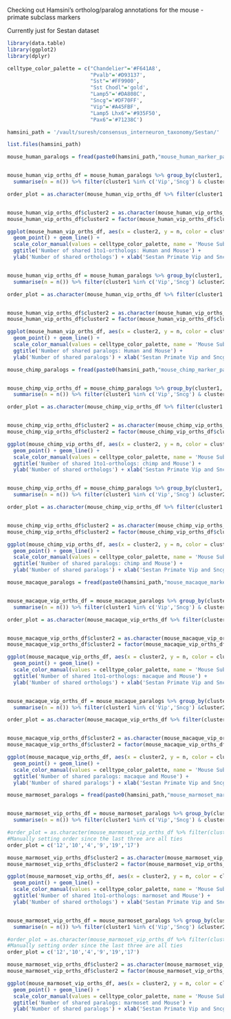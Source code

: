
Checking out Hamsini's ortholog/paralog annotations for the mouse - primate subclass markers


Currently just for Sestan dataset

```r

library(data.table)
library(ggplot2)
library(dplyr)
```

```r
celltype_color_palette = c("Chandelier"='#F641A8', 
                           "Pvalb"='#D93137', 
                           "Sst"='#FF9900', 
                           "Sst Chodl"='gold', 
                           "Lamp5"='#DA808C',
                           "Sncg"='#DF70FF',
                           "Vip"='#A45FBF', 
                           "Lamp5 Lhx6"='#935F50',
                           "Pax6"='#71238C')


```


```r

hamsini_path = '/vault/suresh/consensus_interneuron_taxonomy/Sestan/'

list.files(hamsini_path)

```


```r
mouse_human_paralogs = fread(paste0(hamsini_path,"mouse_human_marker_paralogs_list.csv" ))


mouse_human_vip_orths_df = mouse_human_paralogs %>% group_by(cluster1, cluster2, homology_type) %>% 
  summarise(n = n()) %>% filter(cluster1 %in% c('Vip','Sncg') & cluster2 %in% c(4,9,10,12,17,19) & homology_type == 'ortholog_one2one')

order_plot = as.character(mouse_human_vip_orths_df %>% filter(cluster1 == 'Vip') %>% arrange(desc(n)) %>% pull(cluster2))


mouse_human_vip_orths_df$cluster2 = as.character(mouse_human_vip_orths_df$cluster2)
mouse_human_vip_orths_df$cluster2 = factor(mouse_human_vip_orths_df$cluster2, levels = order_plot)

ggplot(mouse_human_vip_orths_df, aes(x = cluster2, y = n, color = cluster1, group = cluster1)) + 
  geom_point() + geom_line() +
  scale_color_manual(values = celltype_color_palette, name = 'Mouse Subclass') +
  ggtitle('Number of shared 1to1-orthologs: Human and Mouse') +
  ylab('Number of shared orthologs') + xlab('Sestan Primate Vip and Sncg clusters')


mouse_human_vip_orths_df = mouse_human_paralogs %>% group_by(cluster1, cluster2, homology_type) %>% 
  summarise(n = n()) %>% filter(cluster1 %in% c('Vip','Sncg') &cluster2 %in% c(4,9,10,12,17,19) & homology_type == 'ortholog_manytomany')

order_plot = as.character(mouse_human_vip_orths_df %>% filter(cluster1 == 'Vip') %>% arrange(desc(n)) %>% pull(cluster2))


mouse_human_vip_orths_df$cluster2 = as.character(mouse_human_vip_orths_df$cluster2)
mouse_human_vip_orths_df$cluster2 = factor(mouse_human_vip_orths_df$cluster2, levels = order_plot)

ggplot(mouse_human_vip_orths_df, aes(x = cluster2, y = n, color = cluster1, group = cluster1)) + 
  geom_point() + geom_line() +
  scale_color_manual(values = celltype_color_palette, name = 'Mouse Subclass') +
  ggtitle('Number of shared paralogs: Human and Mouse') +
  ylab('Number of shared paralogs') + xlab('Sestan Primate Vip and Sncg clusters')


```


```r
mouse_chimp_paralogs = fread(paste0(hamsini_path,"mouse_chimp_marker_paralogs_list.csv" ))


mouse_chimp_vip_orths_df = mouse_chimp_paralogs %>% group_by(cluster1, cluster2, homology_type) %>% 
  summarise(n = n()) %>% filter(cluster1 %in% c('Vip','Sncg') & cluster2 %in% c(4,9,10,12,17,19) & homology_type == 'ortholog_one2one')

order_plot = as.character(mouse_chimp_vip_orths_df %>% filter(cluster1 == 'Vip') %>% arrange(desc(n)) %>% pull(cluster2))


mouse_chimp_vip_orths_df$cluster2 = as.character(mouse_chimp_vip_orths_df$cluster2)
mouse_chimp_vip_orths_df$cluster2 = factor(mouse_chimp_vip_orths_df$cluster2, levels = order_plot)

ggplot(mouse_chimp_vip_orths_df, aes(x = cluster2, y = n, color = cluster1, group = cluster1)) + 
  geom_point() + geom_line() +
  scale_color_manual(values = celltype_color_palette, name = 'Mouse Subclass') +
  ggtitle('Number of shared 1to1-orthologs: chimp and Mouse') +
  ylab('Number of shared orthologs') + xlab('Sestan Primate Vip and Sncg clusters')


mouse_chimp_vip_orths_df = mouse_chimp_paralogs %>% group_by(cluster1, cluster2, homology_type) %>% 
  summarise(n = n()) %>% filter(cluster1 %in% c('Vip','Sncg') &cluster2 %in% c(4,9,10,12,17,19) & homology_type == 'ortholog_manytomany')

order_plot = as.character(mouse_chimp_vip_orths_df %>% filter(cluster1 == 'Vip') %>% arrange(desc(n)) %>% pull(cluster2))


mouse_chimp_vip_orths_df$cluster2 = as.character(mouse_chimp_vip_orths_df$cluster2)
mouse_chimp_vip_orths_df$cluster2 = factor(mouse_chimp_vip_orths_df$cluster2, levels = order_plot)

ggplot(mouse_chimp_vip_orths_df, aes(x = cluster2, y = n, color = cluster1, group = cluster1)) + 
  geom_point() + geom_line() +
  scale_color_manual(values = celltype_color_palette, name = 'Mouse Subclass') +
  ggtitle('Number of shared paralogs: chimp and Mouse') +
  ylab('Number of shared paralogs') + xlab('Sestan Primate Vip and Sncg clusters')


```


```r
mouse_macaque_paralogs = fread(paste0(hamsini_path,"mouse_macaque_marker_paralogs_list.csv" ))


mouse_macaque_vip_orths_df = mouse_macaque_paralogs %>% group_by(cluster1, cluster2, homology_type) %>% 
  summarise(n = n()) %>% filter(cluster1 %in% c('Vip','Sncg') & cluster2 %in% c(4,9,10,12,17,19) & homology_type == 'ortholog_one2one')

order_plot = as.character(mouse_macaque_vip_orths_df %>% filter(cluster1 == 'Vip') %>% arrange(desc(n)) %>% pull(cluster2))


mouse_macaque_vip_orths_df$cluster2 = as.character(mouse_macaque_vip_orths_df$cluster2)
mouse_macaque_vip_orths_df$cluster2 = factor(mouse_macaque_vip_orths_df$cluster2, levels = order_plot)

ggplot(mouse_macaque_vip_orths_df, aes(x = cluster2, y = n, color = cluster1, group = cluster1)) + 
  geom_point() + geom_line() +
  scale_color_manual(values = celltype_color_palette, name = 'Mouse Subclass') +
  ggtitle('Number of shared 1to1-orthologs: macaque and Mouse') +
  ylab('Number of shared orthologs') + xlab('Sestan Primate Vip and Sncg clusters')


mouse_macaque_vip_orths_df = mouse_macaque_paralogs %>% group_by(cluster1, cluster2, homology_type) %>% 
  summarise(n = n()) %>% filter(cluster1 %in% c('Vip','Sncg') &cluster2 %in% c(4,9,10,12,17,19) & homology_type == 'ortholog_manytomany')

order_plot = as.character(mouse_macaque_vip_orths_df %>% filter(cluster1 == 'Vip') %>% arrange(desc(n)) %>% pull(cluster2))


mouse_macaque_vip_orths_df$cluster2 = as.character(mouse_macaque_vip_orths_df$cluster2)
mouse_macaque_vip_orths_df$cluster2 = factor(mouse_macaque_vip_orths_df$cluster2, levels = order_plot)

ggplot(mouse_macaque_vip_orths_df, aes(x = cluster2, y = n, color = cluster1, group = cluster1)) + 
  geom_point() + geom_line() +
  scale_color_manual(values = celltype_color_palette, name = 'Mouse Subclass') +
  ggtitle('Number of shared paralogs: macaque and Mouse') +
  ylab('Number of shared paralogs') + xlab('Sestan Primate Vip and Sncg clusters')


```


```r
mouse_marmoset_paralogs = fread(paste0(hamsini_path,"mouse_marmoset_marker_paralogs_list.csv" ))


mouse_marmoset_vip_orths_df = mouse_marmoset_paralogs %>% group_by(cluster1, cluster2, homology_type) %>% 
  summarise(n = n()) %>% filter(cluster1 %in% c('Vip','Sncg') & cluster2 %in% c(4,9,10,12,17,19) & homology_type == 'ortholog_one2one')

#order_plot = as.character(mouse_marmoset_vip_orths_df %>% filter(cluster1 == 'Vip') %>% arrange(desc(n)) %>% pull(cluster2))
#Manually setting order since the last three are all ties
order_plot = c('12','10','4','9','19','17')

mouse_marmoset_vip_orths_df$cluster2 = as.character(mouse_marmoset_vip_orths_df$cluster2)
mouse_marmoset_vip_orths_df$cluster2 = factor(mouse_marmoset_vip_orths_df$cluster2, levels = order_plot)

ggplot(mouse_marmoset_vip_orths_df, aes(x = cluster2, y = n, color = cluster1, group = cluster1)) + 
  geom_point() + geom_line() +
  scale_color_manual(values = celltype_color_palette, name = 'Mouse Subclass') +
  ggtitle('Number of shared 1to1-orthologs: marmoset and Mouse') +
  ylab('Number of shared orthologs') + xlab('Sestan Primate Vip and Sncg clusters')


mouse_marmoset_vip_orths_df = mouse_marmoset_paralogs %>% group_by(cluster1, cluster2, homology_type) %>% 
  summarise(n = n()) %>% filter(cluster1 %in% c('Vip','Sncg') &cluster2 %in% c(4,9,10,12,17,19) & homology_type == 'ortholog_manytomany')

#order_plot = as.character(mouse_marmoset_vip_orths_df %>% filter(cluster1 == 'Vip') %>% arrange(desc(n)) %>% pull(cluster2))
#Manually setting order since the last three are all ties
order_plot = c('12','10','4','9','19','17')

mouse_marmoset_vip_orths_df$cluster2 = as.character(mouse_marmoset_vip_orths_df$cluster2)
mouse_marmoset_vip_orths_df$cluster2 = factor(mouse_marmoset_vip_orths_df$cluster2, levels = order_plot)

ggplot(mouse_marmoset_vip_orths_df, aes(x = cluster2, y = n, color = cluster1, group = cluster1)) + 
  geom_point() + geom_line() +
  scale_color_manual(values = celltype_color_palette, name = 'Mouse Subclass') +
  ggtitle('Number of shared paralogs: marmoset and Mouse') +
  ylab('Number of shared paralogs') + xlab('Sestan Primate Vip and Sncg clusters')


```



























